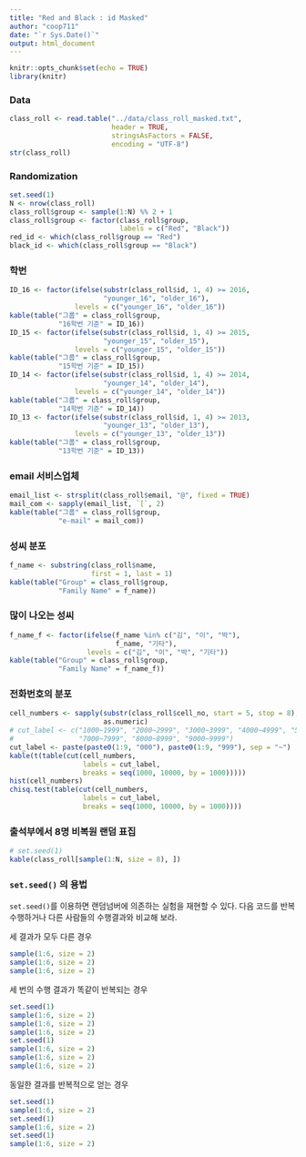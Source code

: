 ```yaml
---
title: "Red and Black : id Masked"
author: "coop711"
date: "`r Sys.Date()`"
output: html_document
---
```



```r
knitr::opts_chunk$set(echo = TRUE)
library(knitr)
```

### Data

```r
class_roll <- read.table("../data/class_roll_masked.txt", 
                         header = TRUE, 
                         stringsAsFactors = FALSE, 
                         encoding = "UTF-8")
str(class_roll)
```

### Randomization

```r
set.seed(1)
N <- nrow(class_roll) 
class_roll$group <- sample(1:N) %% 2 + 1
class_roll$group <- factor(class_roll$group, 
                           labels = c("Red", "Black"))
red_id <- which(class_roll$group == "Red")
black_id <- which(class_roll$group == "Black")
```

### 학번

```r
ID_16 <- factor(ifelse(substr(class_roll$id, 1, 4) >= 2016, 
                       "younger_16", "older_16"), 
                levels = c("younger_16", "older_16"))
kable(table("그룹" = class_roll$group, 
            "16학번 기준" = ID_16))
ID_15 <- factor(ifelse(substr(class_roll$id, 1, 4) >= 2015, 
                       "younger_15", "older_15"), 
                levels = c("younger_15", "older_15"))
kable(table("그룹" = class_roll$group,
            "15학번 기준" = ID_15))
ID_14 <- factor(ifelse(substr(class_roll$id, 1, 4) >= 2014, 
                       "younger_14", "older_14"), 
                levels = c("younger_14", "older_14"))
kable(table("그룹" = class_roll$group,
            "14학번 기준" = ID_14))
ID_13 <- factor(ifelse(substr(class_roll$id, 1, 4) >= 2013, 
                       "younger_13", "older_13"), 
                levels = c("younger_13", "older_13"))
kable(table("그룹" = class_roll$group,
            "13학번 기준" = ID_13))
```

<!--
### 학번 홀짝

```r
odd.even <- as.numeric(class_roll$id) %% 2
kable(table("odd_even" = odd.even, "Group"= class_roll$group))
```
-->

### email 서비스업체

```r
email_list <- strsplit(class_roll$email, "@", fixed = TRUE)
mail_com <- sapply(email_list, `[`, 2)
kable(table("그룹" = class_roll$group,
            "e-mail" = mail_com))
```

### 성씨 분포

```r
f_name <- substring(class_roll$name, 
                    first = 1, last = 1)
kable(table("Group" = class_roll$group,
            "Family Name" = f_name))
```

### 많이 나오는 성씨

```r
f_name_f <- factor(ifelse(f_name %in% c("김", "이", "박"), 
                          f_name, "기타"), 
                   levels = c("김", "이", "박", "기타"))
kable(table("Group" = class_roll$group, 
            "Family Name" = f_name_f))
```

### 전화번호의 분포

```r
cell_numbers <- sapply(substr(class_roll$cell_no, start = 5, stop = 8), 
                       as.numeric)
# cut_label <- c("1000~1999", "2000~2999", "3000~3999", "4000~4999", "5000~5999", "6000~6999",
#                "7000~7999", "8000~8999", "9000~9999")
cut_label <- paste(paste0(1:9, "000"), paste0(1:9, "999"), sep = "~")
kable(t(table(cut(cell_numbers, 
                  labels = cut_label, 
                  breaks = seq(1000, 10000, by = 1000)))))
hist(cell_numbers)
chisq.test(table(cut(cell_numbers, 
                  labels = cut_label, 
                  breaks = seq(1000, 10000, by = 1000))))
```

<!--
### 학과

```r
# kable(class_roll)
kable(table("그룹" = class_roll$group, "학과" = class_roll$dept))
```
-->

### 출석부에서 8명 비복원 랜덤 표집

```r
# set.seed(1)
kable(class_roll[sample(1:N, size = 8), ])
```

<!--
<P style = "page-break-before:always">
-->

### `set.seed()` 의 용법

`set.seed()`를 이용하면 랜덤넘버에 의존하는 실험을 재현할 수 있다. 
다음 코드를 반복 수행하거나 다른 사람들의 수행결과와 비교해 보라.

세 결과가 모두 다른 경우

```r
sample(1:6, size = 2)
sample(1:6, size = 2)
sample(1:6, size = 2)
```

 세 번의 수행 결과가 똑같이 반복되는 경우

```r
set.seed(1)
sample(1:6, size = 2)
sample(1:6, size = 2)
sample(1:6, size = 2)
set.seed(1)
sample(1:6, size = 2)
sample(1:6, size = 2)
sample(1:6, size = 2)
```

동일한 결과를 반복적으로 얻는 경우

```r
set.seed(1)
sample(1:6, size = 2)
set.seed(1)
sample(1:6, size = 2)
set.seed(1)
sample(1:6, size = 2)
```

<!--
```r
save.image("../R/red_and_black_data_masked.RData")
```
-->